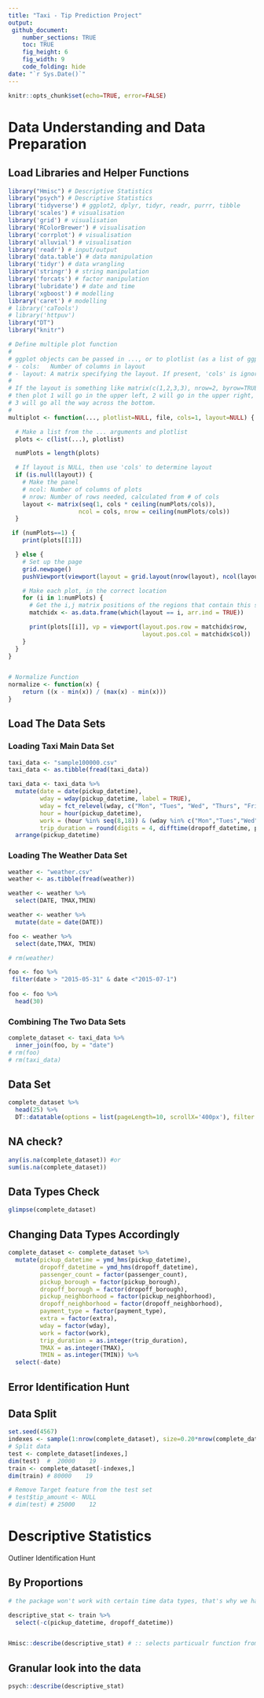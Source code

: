 ```yaml
---
title: "Taxi - Tip Prediction Project"
output:
 github_document:
    number_sections: TRUE
    toc: TRUE
    fig_height: 6
    fig_width: 9
    code_folding: hide
date: "`r Sys.Date()`"
---
```


```r
knitr::opts_chunk$set(echo=TRUE, error=FALSE)
```

#  Data Understanding and Data Preparation

## Load Libraries and Helper Functions 

```r
library("Hmisc") # Descriptive Statistics
library("psych") # Descriptive Statistics
library('tidyverse') # ggplot2, dplyr, tidyr, readr, purrr, tibble
library('scales') # visualisation
library('grid') # visualisation
library('RColorBrewer') # visualisation
library('corrplot') # visualisation
library('alluvial') # visualisation
library('readr') # input/output
library('data.table') # data manipulation
library('tidyr') # data wrangling
library('stringr') # string manipulation
library('forcats') # factor manipulation
library('lubridate') # date and time
library('xgboost') # modelling
library('caret') # modelling
# library('caTools')
# library('httpuv')
library("DT")
library("knitr")
```

```r
# Define multiple plot function
#
# ggplot objects can be passed in ..., or to plotlist (as a list of ggplot objects)
# - cols:   Number of columns in layout
# - layout: A matrix specifying the layout. If present, 'cols' is ignored.
#
# If the layout is something like matrix(c(1,2,3,3), nrow=2, byrow=TRUE),
# then plot 1 will go in the upper left, 2 will go in the upper right, and
# 3 will go all the way across the bottom.
#
multiplot <- function(..., plotlist=NULL, file, cols=1, layout=NULL) {

  # Make a list from the ... arguments and plotlist
  plots <- c(list(...), plotlist)

  numPlots = length(plots)

  # If layout is NULL, then use 'cols' to determine layout
  if (is.null(layout)) {
    # Make the panel
    # ncol: Number of columns of plots
    # nrow: Number of rows needed, calculated from # of cols
    layout <- matrix(seq(1, cols * ceiling(numPlots/cols)),
                    ncol = cols, nrow = ceiling(numPlots/cols))
  }

 if (numPlots==1) {
    print(plots[[1]])

  } else {
    # Set up the page
    grid.newpage()
    pushViewport(viewport(layout = grid.layout(nrow(layout), ncol(layout))))

    # Make each plot, in the correct location
    for (i in 1:numPlots) {
      # Get the i,j matrix positions of the regions that contain this subplot
      matchidx <- as.data.frame(which(layout == i, arr.ind = TRUE))

      print(plots[[i]], vp = viewport(layout.pos.row = matchidx$row,
                                      layout.pos.col = matchidx$col))
    }
  }
}


# Normalize Function
normalize <- function(x) {
    return ((x - min(x)) / (max(x) - min(x)))
}

```

## Load The Data Sets {.tabset}

### Loading Taxi Main Data Set
```r
taxi_data <- "sample100000.csv"
taxi_data <- as.tibble(fread(taxi_data))

taxi_data <- taxi_data %>%
  mutate(date = date(pickup_datetime),
         wday = wday(pickup_datetime, label = TRUE),
         wday = fct_relevel(wday, c("Mon", "Tues", "Wed", "Thurs", "Fri", "Sat", "Sun")),
         hour = hour(pickup_datetime),
         work = (hour %in% seq(8,18)) & (wday %in% c("Mon","Tues","Wed","Thurs","Fri")),
         trip_duration = round(digits = 4, difftime(dropoff_datetime, pickup_datetime))) %>%
  arrange(pickup_datetime)
```

### Loading The Weather Data Set
```r
weather <- "weather.csv"
weather <- as.tibble(fread(weather))

weather <- weather %>%
  select(DATE, TMAX,TMIN)

weather <- weather %>%
  mutate(date = date(DATE))

foo <- weather %>%
  select(date,TMAX, TMIN)

# rm(weather)

foo <- foo %>%
 filter(date > "2015-05-31" & date <"2015-07-1")
  
foo <- foo %>%
  head(30)
```

### Combining The Two Data Sets
```r
complete_dataset <- taxi_data %>%
  inner_join(foo, by = "date")
# rm(foo)
# rm(taxi_data)
```

## Data Set
```r
complete_dataset %>%
  head(25) %>%
  DT::datatable(options = list(pageLength=10, scrollX='400px'), filter = 'top')
```

## NA check?
```r
any(is.na(complete_dataset)) #or
sum(is.na(complete_dataset))
```

## Data Types Check
```r
glimpse(complete_dataset)
```

## Changing Data Types Accordingly 
```r
complete_dataset <- complete_dataset %>%
  mutate(pickup_datetime = ymd_hms(pickup_datetime),
         dropoff_datetime = ymd_hms(dropoff_datetime),
         passenger_count = factor(passenger_count),
         pickup_borough = factor(pickup_borough),
         dropoff_borough = factor(dropoff_borough),
         pickup_neighborhood = factor(pickup_neighborhood),  
         dropoff_neighborhood = factor(dropoff_neighborhood),
         payment_type = factor(payment_type),
         extra = factor(extra),
         wday = factor(wday),
         work = factor(work),
         trip_duration = as.integer(trip_duration),
         TMAX = as.integer(TMAX),
         TMIN = as.integer(TMIN)) %>%
  select(-date)
```

## Error Identification Hunt 

## Data Split
```r
set.seed(4567)
indexes <- sample(1:nrow(complete_dataset), size=0.20*nrow(complete_dataset)) #Sample Indexes
# Split data
test <- complete_dataset[indexes,]
dim(test)  #  20000    19
train <- complete_dataset[-indexes,]
dim(train) # 80000    19

# Remove Target feature from the test set
# test$tip_amount <- NULL
# dim(test) # 25000    12
```


# Descriptive Statistics {.tabset}
Outliner Identification Hunt 

## By Proportions
```r
# the package won't work with certain time data types, that's why we have to remove them, but not permanmently. It is just for the sake of descriptive statistics

descriptive_stat <- train %>%
  select(-c(pickup_datetime, dropoff_datetime))


Hmisc::describe(descriptive_stat) # :: selects particualr function from a library
```

## Granular look into the data

```r
psych::describe(descriptive_stat) 
```